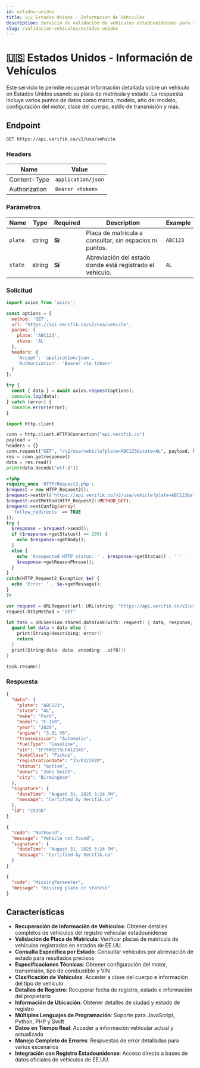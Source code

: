 ```yaml
---
id: estados-unidos
title: 🇺🇸 Estados Unidos - Información de Vehículos
description: Servicio de validación de vehículos estadounidenses para recuperar información vehicular usando placa de matrícula y estado
slug: /validacion-vehiculos/estados-unidos
---
```



# 🇺🇸 Estados Unidos - Información de Vehículos

Este servicio te permite recuperar información detallada sobre un vehículo en Estados Unidos usando su placa de matrícula y estado. La respuesta incluye varios puntos de datos como marca, modelo, año del modelo, configuración del motor, clase del cuerpo, estilo de transmisión y más.

## Endpoint

```
GET https://api.verifik.co/v2/usa/vehicle
```

### Headers

| Name          | Value              |
| ------------- | ------------------ |
| Content-Type  | `application/json` |
| Authorization | `Bearer <token>`   |

### Parámetros

| Name | Type | Required | Description | Example |
| ---- | ---- | -------- | ----------- | ------- |
| `plate` | string | **Sí** | Placa de matrícula a consultar, sin espacios ni puntos. | `ABC123` |
| `state` | string | **Sí** | Abreviación del estado donde está registrado el vehículo. | `AL` |

### Solicitud

<Tabs>
  <TabItem value="javascript" label="JavaScript">

```javascript
import axios from 'axios';

const options = {
  method: 'GET',
  url: 'https://api.verifik.co/v2/usa/vehicle',
  params: {
    plate: 'ABC123',
    state: 'AL'
  },
  headers: {
    'Accept': 'application/json',
    'Authorization': 'Bearer <tu_token>'
  }
};

try {
  const { data } = await axios.request(options);
  console.log(data);
} catch (error) {
  console.error(error);
}
```

  </TabItem>
  <TabItem value="python" label="Python">

```python
import http.client

conn = http.client.HTTPSConnection("api.verifik.co")
payload = ''
headers = {}
conn.request("GET", "/v2/usa/vehicle?plate=ABC123&state=AL", payload, headers)
res = conn.getresponse()
data = res.read()
print(data.decode("utf-8"))
```

  </TabItem>
  <TabItem value="php" label="PHP">

```php
<?php
require_once 'HTTP/Request2.php';
$request = new HTTP_Request2();
$request->setUrl('https://api.verifik.co/v2/usa/vehicle?plate=ABC123&state=AL');
$request->setMethod(HTTP_Request2::METHOD_GET);
$request->setConfig(array(
  'follow_redirects' => TRUE
));
try {
  $response = $request->send();
  if ($response->getStatus() == 200) {
    echo $response->getBody();
  }
  else {
    echo 'Unexpected HTTP status: ' . $response->getStatus() . ' ' .
    $response->getReasonPhrase();
  }
}
catch(HTTP_Request2_Exception $e) {
  echo 'Error: ' . $e->getMessage();
}
?>
```

  </TabItem>
  <TabItem value="swift" label="Swift">

```swift
var request = URLRequest(url: URL(string: "https://api.verifik.co/v2/usa/vehicle?plate=ABC123&state=AL")!,timeoutInterval: Double.infinity)
request.httpMethod = "GET"

let task = URLSession.shared.dataTask(with: request) { data, response, error in 
  guard let data = data else {
    print(String(describing: error))
    return
  }
  print(String(data: data, encoding: .utf8)!)
}

task.resume()
```

  </TabItem>
</Tabs>

### Respuesta

<Tabs>
  <TabItem value="200" label="200">

```json
{
  "data": {
    "plate": "ABC123",
    "state": "AL",
    "make": "Ford",
    "model": "F-150",
    "year": "2020",
    "engine": "3.5L V6",
    "transmission": "Automatic",
    "fuelType": "Gasoline",
    "vin": "1FTFW1ET5LFA12345",
    "bodyClass": "Pickup",
    "registrationDate": "15/03/2020",
    "status": "active",
    "owner": "John Smith",
    "city": "Birmingham"
  },
  "signature": {
    "dateTime": "August 31, 2025 3:24 PM",
    "message": "Certified by Verifik.co"
  },
  "id": "ZX35K"
}
```

  </TabItem>
  <TabItem value="404" label="404">

```json
{
  "code": "NotFound",
  "message": "Vehicle not found",
  "signature": {
    "dateTime": "August 31, 2025 3:24 PM",
    "message": "Certified by Verifik.co"
  }
}
```

  </TabItem>
  <TabItem value="409" label="409">

```json
{
  "code": "MissingParameter",
  "message": "missing plate or state\n"
}
```

  </TabItem>
</Tabs>

## Características

- **Recuperación de Información de Vehículos**: Obtener detalles completos de vehículos del registro vehicular estadounidense
- **Validación de Placa de Matrícula**: Verificar placas de matrícula de vehículos registradas en estados de EE.UU.
- **Consulta Específica por Estado**: Consultar vehículos por abreviación de estado para resultados precisos
- **Especificaciones Técnicas**: Obtener configuración del motor, transmisión, tipo de combustible y VIN
- **Clasificación de Vehículos**: Acceder a clase del cuerpo e información del tipo de vehículo
- **Detalles de Registro**: Recuperar fecha de registro, estado e información del propietario
- **Información de Ubicación**: Obtener detalles de ciudad y estado de registro
- **Múltiples Lenguajes de Programación**: Soporte para JavaScript, Python, PHP y Swift
- **Datos en Tiempo Real**: Acceder a información vehicular actual y actualizada
- **Manejo Completo de Errores**: Respuestas de error detalladas para varios escenarios
- **Integración con Registro Estadounidense**: Acceso directo a bases de datos oficiales de vehículos de EE.UU.
